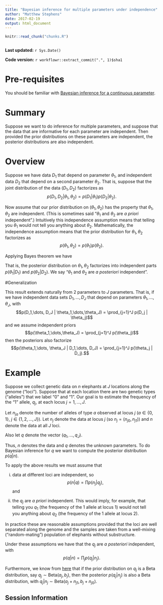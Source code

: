 ```yaml
---
title: "Bayesian inference for multiple parameters under independence"
author: "Matthew Stephens"
date: 2017-02-19
output: html_document
---
```


```r
knitr::read_chunk("chunks.R")
```

```r
```

**Last updated:** `r Sys.Date()`

**Code version:** `r workflowr::extract_commit(".", 1)$sha1`


# Pre-requisites

You should be familiar with [Bayesian inference for a continuous parameter](bayes_beta_binomial.html).


# Summary

Suppose we want to do inference for multiple parameters, and suppose that the data that are informative for each parameter are independent. Then provided the prior distributions on these parameters are independent, the posterior distributions are also independent. 


# Overview

Suppose we have data $D_1$ that depend on parameter $\theta_1$, and independent data $D_2$ that depend on a second parameter $\theta_2$.
That is, suppose that the joint distribution of the data $(D_1,D_2)$ factorizes as
$$p(D_1,D_2 | \theta_1, \theta_2) = p(D_1 | \theta_1)p(D_2 | \theta_2).$$

Now assume that our prior distribution on $(\theta_1,\theta_2)$ has the property that $\theta_1, \theta_2$ are independent. (This is sometimes said "$\theta_1$ and $\theta_2$ are *a priori* independent".) Intuitively this independence assumption means that telling you $\theta_1$ would not tell you anything about $\theta_2$. Mathematically, the independence assumption means that the prior distribution for $\theta_1,\theta_2$ factorizes as 
$$p(\theta_1,\theta_2) = p(\theta_1)p(\theta_2).$$

Applying Bayes theorem we have

\begin{align}
p(\theta_1, \theta_2 | D_1,D_2) & \propto p(D_1, D_2 | \theta_1, \theta_2) p(\theta_1, \theta_2) \\
& \propto p(D_1 | \theta_1) p(D_2 | \theta_2) p(\theta_1) p(\theta_2) \\
&  = p(D_1 | \theta_1)p(\theta_1) \, p(D_2 | \theta_2) p(\theta_2) \\
& \propto p(\theta_1 | D_1) \, p(\theta_2 | D_2)
\end{align}

That is, the posterior distribution on $\theta_1,\theta_2$ factorizes into independent parts $p(\theta_1 | D_1)$ and $p(\theta_2 | D_2)$. We say "$\theta_1$ and $\theta_2$ are *a posteriori* independent".

#Generalization

This result extends naturally from 2 parameters to $J$ parameters. 
That is, if we have independent data sets $D_1,\dots,D_J$ that depend on parameters $\theta_1,\dots,\theta_J$, with 
$$p(D_1,\dots, D_J | \theta_1,\dots,\theta_J) = \prod_{j=1}^J p(D_j | \theta_j)$$
and we assume independent priors 
$$p(\theta_1,\dots,\theta_J) = \prod_{j=1}^J p(\theta_j)$$
then the posteriors also factorize
$$p(\theta_1,\dots, \theta_J | D_1,\dots, D_J) = \prod_{j=1}^J p(\theta_j | D_j).$$


# Example

Suppose we collect genetic data on $n$ elephants at $J$ locations along the genome ("loci"). Suppose that at each location there are two genetic types ("alleles")
that we label "0" and "1". Our goal is to estimate the frequency of the "1" allele, $q_j$, at each locus $j=1,\dots,J$.

Let $n_{ja}$ denote the number of alleles of type $a$ observed at locus $j$ ($a \in \{0,1\}$, $j \in \{1,2,\dots,J\}$). Let $n_j$ denote the data at locus $j$ (so $n_j = (n_{j0},n_{j1})$) and $n$ denote the data at all $J$ loci.

Also let $q$ denote the vector $(q_1,\dots,q_J)$.

Thus, $n$ denotes the data and $q$ denotes the unknown parameters. To do Bayesian inference for $q$ we want to compute the posterior distribution $p(q | n)$. 

To apply the above results we must assume that 
  
  i) data at different loci are independent, so 
$$p(n | q) = \prod p(n_j | q_j),$$ and 

  ii) the $q_j$ are *a priori* independent. This would imply, for example, that telling you $q_1$ (the frequency of the 1 allele at locus 1) would not tell  
you anything about $q_2$ (the frequency of the 1 allele at locus 2). 

In practice these are reasonable assumptions
provided that the loci are well separated along the genome and the samples are
taken from a well-mixing ("random-mating") population of elephants without substructure.

Under these assumptions we have that the $q_j$ are *a posteriori* independent,
with 
$$p(q | n ) = \prod_j p(q_j | n_j).$$

Furthermore, we know from [here](bayes_conjugate.html) that if the prior distribution on $q_j$ is a Beta distribution, say $q_j \sim \text{Beta}(a_j,b_j)$, then the posterior $p(q_j | n_j)$
is also a Beta distribution, with
$q_j | n_j \sim \text{Beta}(a_j + n_{j1}, b_j + n_{j0})$.


## Session Information

```r
```
